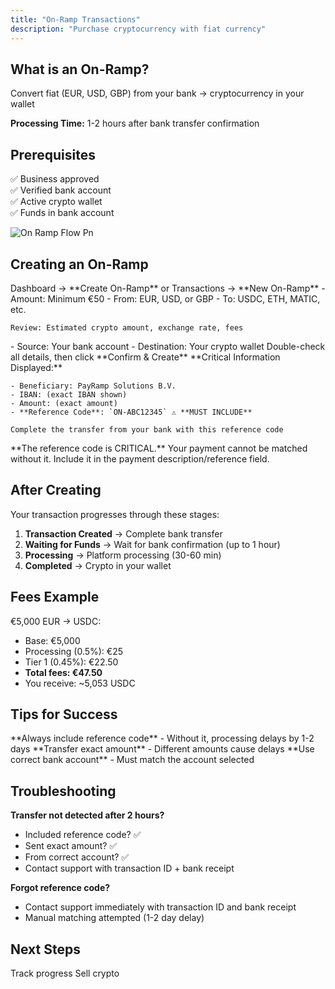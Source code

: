 ```yaml
---
title: "On-Ramp Transactions"
description: "Purchase cryptocurrency with fiat currency"
---
```


## What is an On-Ramp?

Convert fiat (EUR, USD, GBP) from your bank → cryptocurrency in your wallet

**Processing Time:** 1-2 hours after bank transfer confirmation

## Prerequisites

✅ Business approved\
✅ Verified bank account\
✅ Active crypto wallet\
✅ Funds in bank account

![On Ramp Flow Pn](/images/on-ramp-flow.png)

## Creating an On-Ramp

<Steps>
  <Step title="Navigate">
    Dashboard → **Create On-Ramp** or Transactions → **New On-Ramp**
  </Step>
  <Step title="Enter Amount & Currencies">
    - Amount: Minimum €50
    - From: EUR, USD, or GBP
    - To: USDC, ETH, MATIC, etc.

    Review: Estimated crypto amount, exchange rate, fees
  </Step>
  <Step title="Select Accounts">
    - Source: Your bank account
    - Destination: Your crypto wallet
  </Step>
  <Step title="Review & Confirm">
    Double-check all details, then click **Confirm & Create**
  </Step>
  <Step title="Complete Bank Transfer">
    **Critical Information Displayed:**

    - Beneficiary: PayRamp Solutions B.V.
    - IBAN: (exact IBAN shown)
    - Amount: (exact amount)
    - **Reference Code**: `ON-ABC12345` ⚠️ **MUST INCLUDE**

    Complete the transfer from your bank with this reference code
  </Step>
</Steps>

<Warning>
  **The reference code is CRITICAL.** Your payment cannot be matched without it. Include it in the payment description/reference field.
</Warning>

## After Creating

Your transaction progresses through these stages:

1. **Transaction Created** → Complete bank transfer
2. **Waiting for Funds** → Wait for bank confirmation (up to 1 hour)
3. **Processing** → Platform processing (30-60 min)
4. **Completed** → Crypto in your wallet

## Fees Example

€5,000 EUR → USDC:

- Base: €5,000
- Processing (0.5%): €25
- Tier 1 (0.45%): €22.50
- **Total fees: €47.50**
- You receive: ~5,053 USDC

## Tips for Success

<Tip>
  **Always include reference code** - Without it, processing delays by 1-2 days
</Tip>

<Tip>
  **Transfer exact amount** - Different amounts cause delays
</Tip>

<Tip>
  **Use correct bank account** - Must match the account selected
</Tip>

## Troubleshooting

**Transfer not detected after 2 hours?**

- Included reference code? ✅
- Sent exact amount? ✅
- From correct account? ✅
- Contact support with transaction ID + bank receipt

**Forgot reference code?**

- Contact support immediately with transaction ID and bank receipt
- Manual matching attempted (1-2 day delay)

## Next Steps

<CardGroup cols={2}>
  <Card title="Monitor Transaction" icon="eye" href="/guides/payments/transactions/monitoring">
    Track progress
  </Card>
  <Card title="Create Off-Ramp" icon="arrow-down" href="/guides/payments/transactions/off-ramp">
    Sell crypto
  </Card>
</CardGroup>